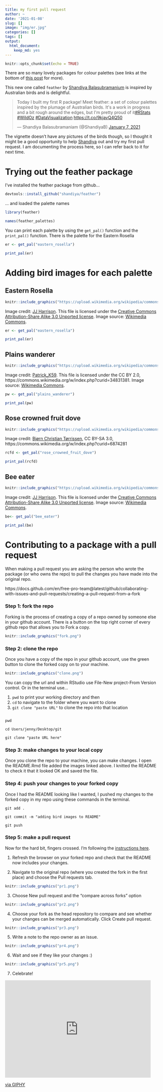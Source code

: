 ```yaml
---
title: my first pull request
author: ~
date: '2021-01-08'
slug: []
image: "img/er.jpg"
categories: []
tags: []
output:
  html_document:
    keep_md: yes
---
```


```r
knitr::opts_chunk$set(echo = TRUE)
```



There are so many lovely packages for colour palettes (see links at the bottom of [this post](http://jenrichmond.rbind.io/post/idhtg-how-to-use-colour-palettes-with-ggplot/) for more). 

This new one called `feather` by [Shandiya Balasubramanium](https://shandiyabalasubramaniam.weebly.com/) is inspired by Australian birds and is delightful. 

<blockquote class="twitter-tweet"><p lang="en" dir="ltr">Today I built my first R package! Meet feather: a set of colour palettes inspired by the plumage of Australian birds. It&#39;s a work in progress and a bit rough around the edges, but I&#39;m pretty proud of it<a href="https://twitter.com/hashtag/RStats?src=hash&amp;ref_src=twsrc%5Etfw">#RStats</a> <a href="https://twitter.com/hashtag/WildOz?src=hash&amp;ref_src=twsrc%5Etfw">#WildOz</a> <a href="https://twitter.com/hashtag/DataVisualization?src=hash&amp;ref_src=twsrc%5Etfw">#DataVisualization</a> <a href="https://t.co/9kjavQ4Q50">https://t.co/9kjavQ4Q50</a></p>&mdash; Shandiya Balasubramaniam (@ShandiyaB) <a href="https://twitter.com/ShandiyaB/status/1347116050714816513?ref_src=twsrc%5Etfw">January 7, 2021</a></blockquote> <script async src="https://platform.twitter.com/widgets.js" charset="utf-8"></script>


The vignette doesn't have any pictures of the birds though, so I thought it might be a good opportunity to help [Shandiya](https://twitter.com/ShandiyaB) out and try my first pull request. I am documenting the process here, so I can refer back to it for next time. 

# Trying out the feather package

I've installed the feather package from github... 

```r
devtools::install_github("shandiya/feather")
```

... and loaded the palette names
```r
library(feather)

names(feather_palettes)
```


You can print each palette by using the `get_pal()` function and the `print_pal()` function. There is the palette for the Eastern Rosella

```r
er <- get_pal("eastern_rosella")

print_pal(er)
```




# Adding bird images for each palette

## Eastern Rosella

```r
knitr::include_graphics("https://upload.wikimedia.org/wikipedia/commons/thumb/3/33/Platycercus_eximius_diemenensis_male.jpg/800px-Platycercus_eximius_diemenensis_male.jpg")
```

Image credit: [JJ Harrison](https://www.jjharrison.com.au/). This file is licensed under the [Creative Commons](https://en.wikipedia.org/wiki/Creative_Commons) [Attribution-Share Alike 3.0 Unported license](https://creativecommons.org/licenses/by-sa/3.0/deed.en). Image source: [Wikimedia Commons](https://commons.wikimedia.org/wiki/File:Platycercus_eximius_diemenensis_male.jpg). 


```r
er <- get_pal("eastern_rosella")

print_pal(er)
```

## Plains wanderer

```r
knitr::include_graphics("https://upload.wikimedia.org/wikipedia/commons/thumb/8/8a/Pedionomus_torquatus%2C_NSW_1.jpg/1024px-Pedionomus_torquatus%2C_NSW_1.jpg")
```

Image credit: [Patrick_K59](https://www.flickr.com/photos/patrick_k59/14368940377/). This file is licensed under the CC BY 2.0, https://commons.wikimedia.org/w/index.php?curid=34831381. Image source: [Wikimedia Commons](https://commons.wikimedia.org/wiki/File:Pedionomus_torquatus,_NSW_1.jpg). 


```r
pw <- get_pal("plains_wanderer")

print_pal(pw)
```





## Rose crowned fruit dove

```r
knitr::include_graphics("https://upload.wikimedia.org/wikipedia/commons/thumb/8/82/Rose-Crowned_Fruit_Dove.jpg/800px-Rose-Crowned_Fruit_Dove.jpg")
```

Image credit: [Bjørn Christian Tørrissen](http://bjornfree.com/galleries.html), CC BY-SA 3.0, https://commons.wikimedia.org/w/index.php?curid=6874281



```r
rcfd <- get_pal("rose_crowned_fruit_dove")

print_pal(rcfd)
```

## Bee eater

```r
knitr::include_graphics("https://upload.wikimedia.org/wikipedia/commons/thumb/d/df/Merops_ornatus_-_Centenary_Lakes.jpg/800px-Merops_ornatus_-_Centenary_Lakes.jpg")
```


Image credit: [JJ Harrison](https://www.jjharrison.com.au/). This file is licensed under the [Creative Commons](https://en.wikipedia.org/wiki/Creative_Commons) [Attribution-Share Alike 3.0 Unported license](https://creativecommons.org/licenses/by-sa/3.0/deed.en). Image source: [Wikimedia Commons](https://commons.wikimedia.org/wiki/File:Merops_ornatus_-_Centenary_Lakes.jpg). 

```r
be<- get_pal("bee_eater")

print_pal(be)
```



# Contributing to a package with a pull request

When making a pull request you are asking the person who wrote the package (or who owns the repo) to pull the changes you have made into the original repo. 

https://docs.github.com/en/free-pro-team@latest/github/collaborating-with-issues-and-pull-requests/creating-a-pull-request-from-a-fork

### Step 1: fork the repo

Forking is the process of creating a copy of a repo owned by someone else in your github account. There is a button on the top right corner of every github repo that allows you to Fork a copy. 

```r
knitr::include_graphics("fork.png")
```

### Step 2: clone the repo

Once you have a copy of the repo in your github account, use the green button to clone the forked copy on to your machine. 

```r
knitr::include_graphics("clone.png")
```

You can copy the url and within RStudio use File-New project-From Version control. Or in the terminal use... 

1. `pwd` to print your working directory and then 
2. `cd` to navigate to the folder where you want to clone 
3. `git clone "paste URL"`  to clone the repo into that location 

``` 

pwd 

cd Users/jenny/Desktop/git

git clone "paste URL here"

```

### Step 3: make changes to your local copy

Once you clone the repo to your machine, you can make changes. I open the README.Rmd file added the images linked above. I knitted the README to check it that it looked OK and saved the file.


### Step 4: push your changes to your forked copy

Once I had the README looking like I wanted, I pushed my changes to the forked copy in my repo using these commands in the terminal. 

```
git add .

git commit -m "adding bird images to README"

git push

```


### Step 5: make a pull request

Now for the hard bit, fingers crossed. I'm following the [instructions here](https://docs.github.com/en/free-pro-team@latest/github/collaborating-with-issues-and-pull-requests/creating-a-pull-request-from-a-fork). 

1. Refresh the browser on your forked repo and check that the README now includes your changes.


2. Navigate to the original repo (where you created the fork in the first place) and choose the Pull requests tab. 

```r
knitr::include_graphics("pr1.png")
```

3. Choose New pull request and the "compare across forks" option

```r
knitr::include_graphics("pr2.png")
```
4. Choose your fork as the head repository to compare and see whether your changes can be merged automatically. Click Create pull request. 

```r
knitr::include_graphics("pr3.png")
```

5. Write a note to the repo owner as an issue. 

```r
knitr::include_graphics("pr4.png")
```

6. Wait and see if they like your changes :)


```r
knitr::include_graphics("pr5.png")
```


7. Celebrate!

<iframe src="https://giphy.com/embed/3oz8xRF0v9WMAUVLNK" width="480" height="320" frameBorder="0" class="giphy-embed" allowFullScreen></iframe><p><a href="https://giphy.com/gifs/studiosoriginals-3oz8xRF0v9WMAUVLNK">via GIPHY</a></p>